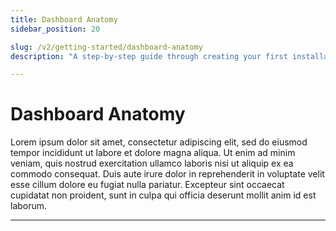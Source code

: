 ```yaml
---
title: Dashboard Anatomy
sidebar_position: 20

slug: /v2/getting-started/dashboard-anatomy
description: "A step-by-step guide through creating your first installation"

---
```


# Dashboard Anatomy



Lorem ipsum dolor sit amet, consectetur adipiscing elit, sed do eiusmod tempor incididunt ut labore et dolore magna aliqua. Ut enim ad minim veniam, quis nostrud exercitation ullamco laboris nisi ut aliquip ex ea commodo consequat. Duis aute irure dolor in reprehenderit in voluptate velit esse cillum dolore eu fugiat nulla pariatur. Excepteur sint occaecat cupidatat non proident, sunt in culpa qui officia deserunt mollit anim id est laborum.

---
<DocCardList />

<!-- links -->